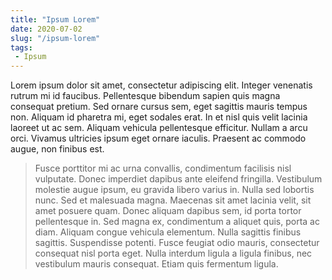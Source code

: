 ```yaml
---
title: "Ipsum Lorem"
date: 2020-07-02
slug: "/ipsum-lorem"
tags:
 - Ipsum
---
```


Lorem ipsum dolor sit amet, consectetur adipiscing elit. Integer venenatis rutrum mi id faucibus. Pellentesque bibendum sapien quis magna consequat pretium. Sed ornare cursus sem, eget sagittis mauris tempus non. Aliquam id pharetra mi, eget sodales erat. In et nisl quis velit lacinia laoreet ut ac sem. Aliquam vehicula pellentesque efficitur. Nullam a arcu orci. Vivamus ultricies ipsum eget ornare iaculis. Praesent ac commodo augue, non finibus est.

> Fusce porttitor mi ac urna convallis, condimentum facilisis nisl vulputate. Donec imperdiet dapibus ante eleifend fringilla. Vestibulum molestie augue ipsum, eu gravida libero varius in. Nulla sed lobortis nunc. Sed et malesuada magna. Maecenas sit amet lacinia velit, sit amet posuere quam. Donec aliquam dapibus sem, id porta tortor pellentesque in. Sed magna ex, condimentum a aliquet quis, porta ac diam. Aliquam congue vehicula elementum. Nulla sagittis finibus sagittis. Suspendisse potenti. Fusce feugiat odio mauris, consectetur consequat nisl porta eget. Nulla interdum ligula a ligula finibus, nec vestibulum mauris consequat. Etiam quis fermentum ligula.


